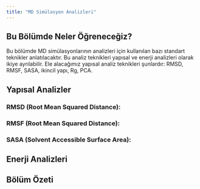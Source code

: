```yaml
---
title: "MD Simülasyon Analizleri"
---
```


## Bu Bölümde Neler Öğreneceğiz?

Bu bölümde MD simülasyonlarının analizleri için kullanılan bazı standart teknikler anlatılacaktır. Bu analiz teknikleri yapısal ve enerji analizleri olarak ikiye ayrılabilir. Ele alacağımız yapısal analiz teknikleri şunlardır: RMSD, RMSF, SASA, ikincil yapı, Rg, PCA. 


## Yapısal Analizler

### RMSD (Root Mean Squared Distance):

### RMSF (Root Mean Squared Distance):

### SASA (Solvent Accessible Surface Area):


## Enerji Analizleri

## Bölüm Özeti


